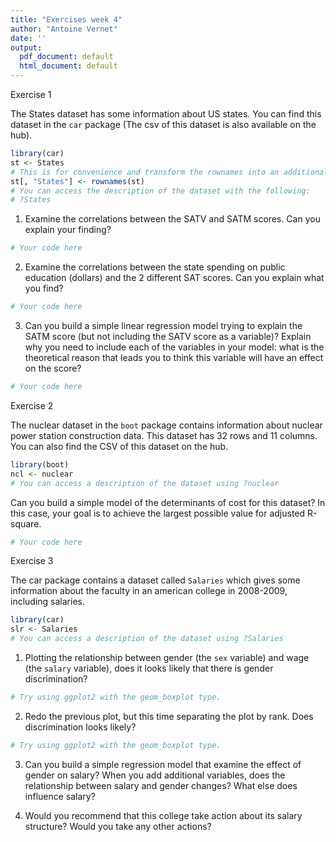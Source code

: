 ```yaml
---
title: "Exercises week 4"
author: "Antoine Vernet"
date: ''
output:
  pdf_document: default
  html_document: default
---
```


Exercise 1

The States dataset has some information about US states. You can find this dataset in the `car` package (The csv of this dataset is also available on the hub).

```r
library(car)
st <- States
# This is for convenience and transform the rownames into an additional column
st[, "States"] <- rownames(st)
# You can access the description of the dataset with the following:
# ?States

```

1. Examine the correlations between the SATV and SATM scores. Can you explain your finding?

```r
# Your code here
```

2. Examine the correlations between the state spending on public education (dollars) and the 2 different SAT scores. Can you explain what you find?

```r
# Your code here
```

3. Can you build a simple linear regression model trying to explain the SATM score (but not including the SATV score as a variable)? Explain why you need to include each of the variables in your model: what is the theoretical reason that leads you to think this variable will have an effect on the score?

```r
# Your code here
```

Exercise 2

The nuclear dataset in the `boot` package contains information about nuclear power station construction data.
This dataset has 32 rows and 11 columns.
You can also find the CSV of this dataset on the hub.

```r
library(boot)
ncl <- nuclear
# You can access a description of the dataset using ?nuclear
```

Can you build a simple model of the determinants of cost for this dataset? In this case, your goal is to achieve the largest possible value for adjusted R-square.

```r
# Your code here
```


Exercise 3

The car package contains a dataset called `Salaries` which gives some information about the faculty in an american college in 2008-2009, including salaries.


```r
library(car)
slr <- Salaries
# You can access a description of the dataset using ?Salaries
```

1. Plotting the relationship between gender (the `sex` variable) and wage (the `salary` variable), does it looks likely that there is gender discrimination?


```r
# Try using ggplot2 with the geom_boxplot type.
```

2. Redo the previous plot, but this time separating the plot by rank. Does discrimination looks likely?


```r
# Try using ggplot2 with the geom_boxplot type.
```


3. Can you build a simple regression model that examine the effect of gender on salary? When you add additional variables, does the relationship between salary and gender changes? What else does influence salary?

4. Would you recommend that this college take action about its salary structure? Would you take any other actions?
